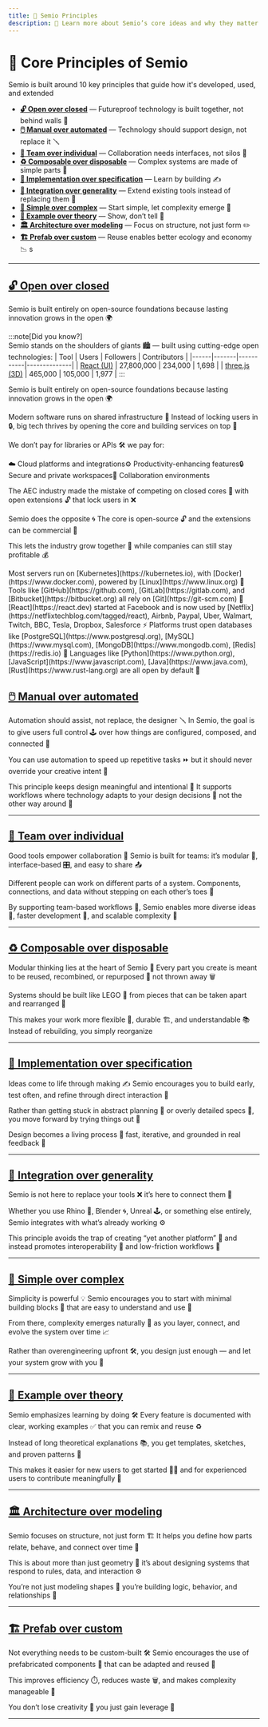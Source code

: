 ```yaml
---
title: 👋 Semio Principles  
description: 📝 Learn more about Semio’s core ideas and why they matter for modular design tools 🖼️  
---
```



# 📃 Core Principles of Semio

Semio is built around 10 key principles that guide how it's developed, used, and extended

- **[🔓 Open over closed](#open-over-closed)** — Futureproof technology is built together, not behind walls 🤝  
- **[🖱️ Manual over automated](#manual-over-automated)** — Technology should support design, not replace it 🪛  
- **[👥 Team over individual](#team-over-individual)** — Collaboration needs interfaces, not silos 🧩  
- **[♻️ Composable over disposable](#composable-over-disposable)** — Complex systems are made of simple parts 🧠  
- **[🧪 Implementation over specification](#implementation-over-specification)** — Learn by building ✍️  
- **[🔀 Integration over generality](#integration-over-generality)** — Extend existing tools instead of replacing them 🚀  
- **[🔨 Simple over complex](#simple-over-complex)** — Start simple, let complexity emerge 🌱  
- **[📖 Example over theory](#example-over-theory)** — Show, don’t tell 🗼  
- **[🏛️ Architecture over modeling](#architecture-over-modeling)** — Focus on structure, not just form ✏️  
- **[🏗️ Prefab over custom](#prefab-over-custom)** — Reuse enables better ecology and economy 📉  s

---

<a id="open-over-closed"></a>
## [🔓 Open over closed](#open-over-closed)

Semio is built entirely on open-source foundations because lasting innovation grows in the open 🌍

:::note[Did you know?]  
Semio stands on the shoulders of giants 🏙️ — built using cutting-edge open technologies:
| Tool | Users | Followers | Contributors |
|------|-------|-----------|--------------|
| [React (UI)](https://github.com/facebook/react) | 27,800,000 | 234,000 | 1,698 |
| [three.js (3D)](https://github.com/mrdoob/three.js/) | 465,000 | 105,000 | 1,977 |
:::

Semio is built entirely on open-source foundations because lasting innovation grows in the open 🌍

Modern software runs on shared infrastructure 🤝 Instead of locking users in 🔒, big tech thrives by opening the core and building services on top 🧱

We don’t pay for libraries or APIs 🛠️ we pay for:

☁️ Cloud platforms and integrations⚙️ Productivity-enhancing features🔒 Secure and private workspaces🤝 Collaboration environments

The AEC industry made the mistake of competing on closed cores 🧱 with open extensions 🔓 that lock users in ❌

Semio does the opposite 🌀 The core is open-source 🔓 and the extensions can be commercial 💼

This lets the industry grow together 🌱 while companies can still stay profitable 💰


<Aside type="tip" title="What does the world run on?">
  <Tabs>
    <TabItem label="Operating Systems">
      Most servers run on [Kubernetes](https://kubernetes.io), with [Docker](https://www.docker.com), powered by [Linux](https://www.linux.org) 🐧
    </TabItem>
    <TabItem label="Version Control">
      Tools like [GitHub](https://github.com), [GitLab](https://gitlab.com), and [Bitbucket](https://bitbucket.org) all rely on [Git](https://git-scm.com) 🔨
    </TabItem>
    <TabItem label="User Interfaces">
      [React](https://react.dev) started at Facebook and is now used by  
      [Netflix](https://netflixtechblog.com/tagged/react), Airbnb, Paypal, Uber, Walmart, Twitch, BBC, Tesla, Dropbox, Salesforce ⚡
    </TabItem>
    <TabItem label="Databases">
      Platforms trust open databases like  
      [PostgreSQL](https://www.postgresql.org), [MySQL](https://www.mysql.com), [MongoDB](https://www.mongodb.com), [Redis](https://redis.io) 👀
    </TabItem>
    <TabItem label="Programming Languages">
      Languages like [Python](https://www.python.org), [JavaScript](https://www.javascript.com), [Java](https://www.java.com), [Rust](https://www.rust-lang.org) are all open by default 🐍
    </TabItem>
  </Tabs>
</Aside>



<a id="manual-over-automated"></a>
## [🖱️ Manual over automated](#manual-over-automated)

Automation should assist, not replace, the designer 🪛 In Semio, the goal is to give users full control 🕹️ over how things are configured, composed, and connected 🧩

You can use automation to speed up repetitive tasks ⏩  but it should never override your creative intent 🎨

This principle keeps design meaningful and intentional 🎯 It supports workflows where technology adapts to your design decisions 🧠  not the other way around 🔄

---

<a id="team-over-individual"></a>
## [👥 Team over individual](#team-over-individual)

Good tools empower collaboration 🤝 Semio is built for teams: it’s modular 🧱, interface-based 🎛️, and easy to share 📤

Different people can work on different parts of a system. Components, connections, and data without stepping on each other’s toes 👣

By supporting team-based workflows 👥, Semio enables more diverse ideas 🌈, faster development 🚀, and scalable complexity 🧠

---

<a id="composable-over-disposable"></a>
## [♻️ Composable over disposable](#composable-over-disposable)

Modular thinking lies at the heart of Semio 🧩 Every part you create is meant to be reused, recombined, or repurposed 🔁 not thrown away 🗑️

Systems should be built like LEGO 🧱  from pieces that can be taken apart and rearranged 🔄

This makes your work more flexible 🔀, durable 🏗️, and understandable 📚 Instead of rebuilding, you simply reorganize

---

<a id="implementation-over-specification"></a>
## [🧪 Implementation over specification](#implementation-over-specification)

Ideas come to life through making ✍️ Semio encourages you to build early, test often, and refine through direct interaction 🔬

Rather than getting stuck in abstract planning 🧾 or overly detailed specs 📐, you move forward by trying things out 🧪

Design becomes a living process 🌱  fast, iterative, and grounded in real feedback 🔁

---

<a id="integration-over-generality"></a>
## [🔀 Integration over generality](#integration-over-generality)

Semio is not here to replace your tools ❌ it’s here to connect them 🔌

Whether you use Rhino 🦏, Blender 🌀, Unreal 🕹️, or something else entirely, Semio integrates with what’s already working ⚙️

This principle avoids the trap of creating “yet another platform” 🧱 and instead promotes interoperability 🔄 and low-friction workflows 🧰

---

<a id="simple-over-complex"></a>
## [🔨 Simple over complex](#simple-over-complex)

Simplicity is powerful 💡 Semio encourages you to start with minimal building blocks 🧱 that are easy to understand and use 🎯

From there, complexity emerges naturally 🌱 as you layer, connect, and evolve the system over time 📈

Rather than overengineering upfront 🛠️, you design just enough — and let your system grow with you 🌿

---

<a id="example-over-theory"></a>
## [📖 Example over theory](#example-over-theory)

Semio emphasizes learning by doing 🛠️ Every feature is documented with clear, working examples ✅ that you can remix and reuse ♻️

Instead of long theoretical explanations 📚, you get templates, sketches, and proven patterns 🧩

This makes it easier for new users to get started 🧑‍💻 and for experienced users to contribute meaningfully 💬

---

<a id="architecture-over-modeling"></a>
## [🏛️ Architecture over modeling](#architecture-over-modeling)

Semio focuses on structure, not just form 🏗️ It helps you define how parts relate, behave, and connect over time 🔗

This is about more than just geometry 📐 it’s about designing systems that respond to rules, data, and interaction ⚙️

You’re not just modeling shapes 🧊 you’re building logic, behavior, and relationships 🧠

---

<a id="prefab-over-custom"></a>
## [🏗️ Prefab over custom](#prefab-over-custom)

Not everything needs to be custom-built 🛠️ Semio encourages the use of prefabricated components 🧱 that can be adapted and reused 🔁

This improves efficiency ⏱️, reduces waste 🗑️, and makes complexity manageable 🧠

You don’t lose creativity 🎨 you just gain leverage 🔧

---

<a id="top"></a>



